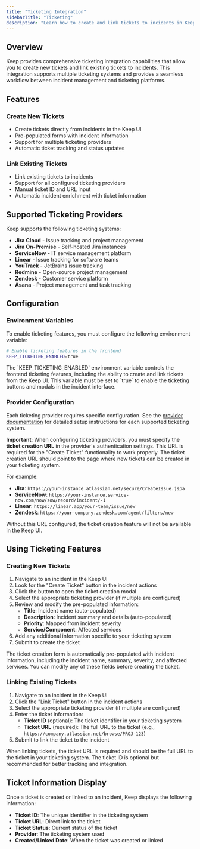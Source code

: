 ```yaml
---
title: "Ticketing Integration"
sidebarTitle: "Ticketing"
description: "Learn how to create and link tickets to incidents in Keep using various ticketing systems"
---
```


## Overview

Keep provides comprehensive ticketing integration capabilities that allow you to create new tickets and link existing tickets to incidents. This integration supports multiple ticketing systems and provides a seamless workflow between incident management and ticketing platforms.

## Features

### Create New Tickets
- Create tickets directly from incidents in the Keep UI
- Pre-populated forms with incident information
- Support for multiple ticketing providers
- Automatic ticket tracking and status updates

### Link Existing Tickets
- Link existing tickets to incidents
- Support for all configured ticketing providers
- Manual ticket ID and URL input
- Automatic incident enrichment with ticket information

## Supported Ticketing Providers

Keep supports the following ticketing systems:

- **Jira Cloud** - Issue tracking and project management
- **Jira On-Premise** - Self-hosted Jira instances  
- **ServiceNow** - IT service management platform
- **Linear** - Issue tracking for software teams
- **YouTrack** - JetBrains issue tracking
- **Redmine** - Open-source project management
- **Zendesk** - Customer service platform
- **Asana** - Project management and task tracking

## Configuration

### Environment Variables

To enable ticketing features, you must configure the following environment variable:

```bash
# Enable ticketing features in the frontend
KEEP_TICKETING_ENABLED=true
```

<Info>
The `KEEP_TICKETING_ENABLED` environment variable controls the frontend ticketing features, including the ability to create and link tickets from the Keep UI. This variable must be set to `true` to enable the ticketing buttons and modals in the incident interface.
</Info>

### Provider Configuration

Each ticketing provider requires specific configuration. See the [provider documentation](/providers/overview) for detailed setup instructions for each supported ticketing system.

**Important**: When configuring ticketing providers, you must specify the **ticket creation URL** in the provider's authentication settings. This URL is required for the "Create Ticket" functionality to work properly. The ticket creation URL should point to the page where new tickets can be created in your ticketing system.

For example:
- **Jira**: `https://your-instance.atlassian.net/secure/CreateIssue.jspa`
- **ServiceNow**: `https://your-instance.service-now.com/now/sow/record/incident/-1`
- **Linear**: `https://linear.app/your-team/issue/new`
- **Zendesk**: `https://your-company.zendesk.com/agent/filters/new`

Without this URL configured, the ticket creation feature will not be available in the Keep UI.

## Using Ticketing Features

### Creating New Tickets

1. Navigate to an incident in the Keep UI
2. Look for the "Create Ticket" button in the incident actions
3. Click the button to open the ticket creation modal
4. Select the appropriate ticketing provider (if multiple are configured)
5. Review and modify the pre-populated information:
   - **Title**: Incident name (auto-populated)
   - **Description**: Incident summary and details (auto-populated)
   - **Priority**: Mapped from incident severity
   - **Service/Component**: Affected services
6. Add any additional information specific to your ticketing system
7. Submit to create the ticket

<Info>
The ticket creation form is automatically pre-populated with incident information, including the incident name, summary, severity, and affected services. You can modify any of these fields before creating the ticket.
</Info>

### Linking Existing Tickets

1. Navigate to an incident in the Keep UI
2. Click the "Link Ticket" button in the incident actions
3. Select the appropriate ticketing provider (if multiple are configured)
4. Enter the ticket information:
   - **Ticket ID** (optional): The ticket identifier in your ticketing system
   - **Ticket URL** (required): The full URL to the ticket (e.g., `https://company.atlassian.net/browse/PROJ-123`)
5. Submit to link the ticket to the incident

<Info>
When linking tickets, the ticket URL is required and should be the full URL to the ticket in your ticketing system. The ticket ID is optional but recommended for better tracking and integration.
</Info>

## Ticket Information Display

Once a ticket is created or linked to an incident, Keep displays the following information:

- **Ticket ID**: The unique identifier in the ticketing system
- **Ticket URL**: Direct link to the ticket
- **Ticket Status**: Current status of the ticket
- **Provider**: The ticketing system used
- **Created/Linked Date**: When the ticket was created or linked

